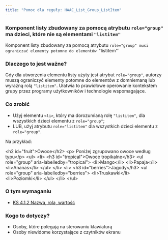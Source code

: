 ```yaml
---
title: "Pomoc dla reguły: HAAC_List_Group_ListItem"
---
```


<div className="toolHelp">
<Row>
<Column colLg={16} colMd={8} colSm={4} className="toolHead">

### Komponent listy zbudowany za pomocą atrybutu `role="group"` ma dzieci, które nie są elementami `"listitem"`

<div id="locLevel"></div>

Komponent listy zbudowany za pomocą atrybutu `role="group" musi ograniczać elementy potomne do elementów `"listitem"`

</Column>
</Row>
<Row>
<Column colLg={11} colMd={5} colSm={4} className="toolMain">

### Dlaczego to jest ważne?

Gdy dla utworzenia elementu listy użyty jest atrybut `role="group"`, autorzy muszą ograniczyć elementy potomne do elementów z domniemaną lub wyraźną rolą `"listitem"`. Ułatwia to prawidłowe operowanie kontekstem grupy przez programy użytkowników i technologie wspomagające. 
 

<div id="locSnippet"></div>

### Co zrobić

 * Użyj elementu `<li>`, który ma dorozumianą rolę `"listitem"`, dla wszystkich dzieci elementu z `role="group"`;
 * LUB, użyj atrybutu `role="listitem"` dla wszystkich dzieci elementu z `role="group"`. 

 Na przykład:
 
<CodeSnippet type="multi" light={true}>&lt;h2 id="fruit"&gt;Owoce&lt;/h2&gt;
&lt;p&gt; Poniżej zgrupowano owoce według typu&lt;/p&gt;
&lt;ul&gt;
    &lt;li&gt; &lt;h3 id="tropical"&gt;Owoce tropikalne&lt;/h3&gt;
        &lt;ul role="group" aria-labelledby="tropical"&gt;
            &lt;li&gt;Mango&lt;/li&gt;
            &lt;li&gt;Papaja&lt;/li&gt;
            &lt;li&gt;Ananas&lt;/li&gt;
        &lt;/ul&gt;
    &lt;/li&gt;
    &lt;li&gt; &lt;h3 id="berries"&gt;Jagody&lt;/h3&gt;
        &lt;ul role="group" aria-labelledby="berries"&gt;
            &lt;li&gt;Truskawki&lt;/li&gt;
            &lt;li&gt;Poziomki&lt;/li&gt;
        &lt;/ul&gt;
    &lt;/li&gt;
&lt;/ul&gt;</CodeSnippet>

</Column>
<Column colLg={5} colMd={3} colSm={4} className="toolLeft">

### O tym wymaganiu

* [KS 4.1.2 Nazwa, rola, wartość](https://wcag.lepszyweb.pl/#name-role-value)

### Kogo to dotyczy?

 * Osoby, które polegają na sterowaniu klawiaturą
 * Osoby niewidome korzystające z czytników ekranu

</Column>
</Row>
</div>

